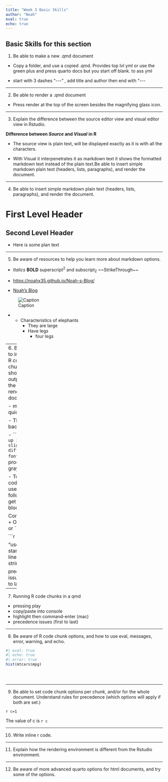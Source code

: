 ```yaml
---
title: "Week 3 Basic Skills"
author: "Noah"
eval: true
echo: true
---
```


 **Basic Skills for this section**
-----

1.  Be able to make a new .qmd document

-   Copy a folder, and use a copied .qmd. Provides top lvl yml or use the green plus and press quarto docs but you start off blank. to ass yml

-   start with 3 dashes "\-\--" , add title and author then end with "\-\--

-----

2.  Be able to render a .qmd document

-   Press render at the top of the screen besides the magnifying glass icon.

----

3.  Explain the difference between the source editor view and visual editor view in Rstudio.

**Difference between *Source* and *Visual*** **in R**

-   The source view is plain text, will be displayed exactly as it is with all the characters.

-   With Visual it interpenetrates it as markdown text it shows the formatted markdown text instead of the plain text.Be able to insert simple markdown plain text (headers, lists, paragraphs), and render the document.

-----

4.  Be able to insert simple markdown plain text (headers, lists, paragraphs), and render the document.

# First Level Header

## Second Level Header

-   Here is some plan text

----

5.  Be aware of resources to help you learn more about markdown options.

-   *Italics*  **BOLD**  superscript^2^ and subscript~2~ \~\~StrikeThrough\~\~

-   <https://noahx35.github.io/Noah-s-Blog/>

-   [Noah's Blog](https://noahx35.github.io/Noah-s-Blog/)

![Caption](elephant.png)

-   * Characteristics of elephants
      + They are large
      + Have legs
          - four legs

----
6.  Be able to insert an R code chunk, and show the output in the rendered document.
```r
1+1
```

-   macro for quick insert

-   Three back ticks

-   \`\`\``Shows up in a slightly different font`\`\`\` produces a gray square

-   To get a code block use the following to get a code block:

Command + Option + i or \`\`\``r`\`\`\`

```r

1+1

"use /n to start a new line in a string"
```

precedence issues (first to last)

----

7.  Running R code chunks in a qmd
  -   pressing play
  -   copy/paste into console
  -   highlight then command-enter (mac)
  -   precedence issues (first to last)

----

8.  Be aware of R code chunk options, and how to use eval, messages, error, warning, and echo.
```r

#| eval: true
#| echo: true
#| error: true
hist(mtcars$mpg)





```

----

9.  Be able to set code chunk options per chunk, and/or for the whole document. Understand rules for precedence (which options will apply if both are set.)

`r c=1`

The value of c is `r c `



----

10. Write inline r code.

----

11. Explain how the rendering environment is different from the Rstudio environment.

----

12. Be aware of more advanced quarto options for html documents, and try some of the options.

